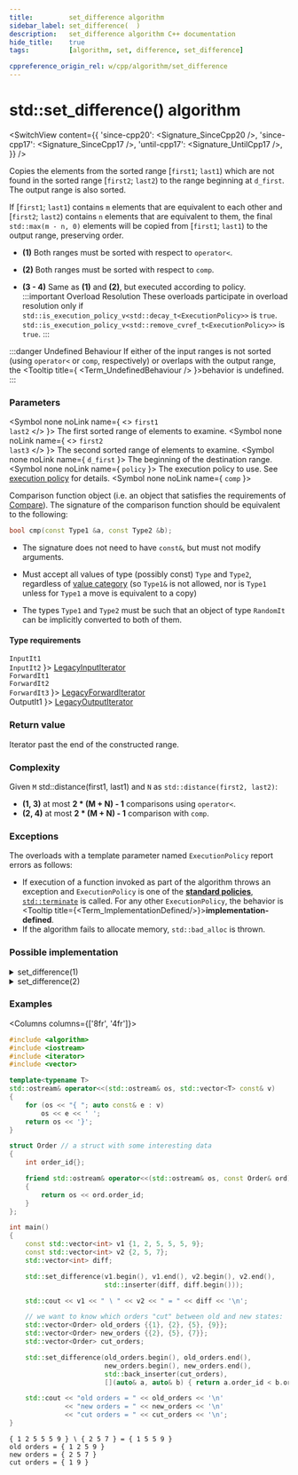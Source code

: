 ```yaml
---
title:         set_difference algorithm
sidebar_label: set_difference(  )
description:   set_difference algorithm C++ documentation
hide_title:    true
tags:          [algorithm, set, difference, set_difference]

cppreference_origin_rel: w/cpp/algorithm/set_difference
---
```



<!-- Terms -->


<!----------------- Codes ---------------------->


# std::set_difference() algorithm

<SwitchView content={{
  'since-cpp20': <Signature_SinceCpp20 />,
  'since-cpp17': <Signature_SinceCpp17 />,
  'until-cpp17': <Signature_UntilCpp17 />,
}} />

Copies the elements from the sorted range [`first1`; `last1`) which are not found in the sorted range [`first2`; `last2`) to the range beginning at `d_first`.
The output range is also sorted.

If [`first1`; `last1`) contains `m` elements that are equivalent to each other and [`first2`; `last2`) contains `n` elements that are equivalent to them,
the final `std::max(m - n, 0)` elements will be copied from [`first1`; `last1`) to the output range, preserving order.

- **(1)** Both ranges must be sorted with respect to `operator<`.

- **(2)** Both ranges must be sorted with respect to `comp`.

- **(3 - 4)** Same as **(1)** and **(2)**, but executed according to policy.
	:::important Overload Resolution
	These overloads participate in overload resolution only if
	<Until v='cpp20'> <code>std::is_execution_policy_v&lt;std::decay_t&lt;ExecutionPolicy&gt;&gt;</code> is <code>true</code>. </Until>
	<Since v='cpp20'> <code>std::is_execution_policy_v&lt;std::remove_cvref_t&lt;ExecutionPolicy&gt;&gt;</code> is <code>true</code>. </Since>
	:::

:::danger Undefined Behaviour
If either of the input ranges is not sorted (using `operator<` or `comp`, respectively) or overlaps with the output range,
the <Tooltip title={ <Term_UndefinedBehaviour /> }>behavior is undefined</Tooltip>.
:::

### Parameters

<SymbolTable>

  <Symbol none noLink name={ <> <code>first1</code> <br/> <code>last2</code> </> }>
    The first sorted range of elements to examine.
  </Symbol>
  <Symbol none noLink name={ <> <code>first2</code> <br/> <code>last3</code> </> }>
    The second sorted range of elements to examine.
  </Symbol>
  <Symbol none noLink name={ <code>d_first</code> }>
    The beginning of the destination range.
  </Symbol>
  <Symbol none noLink name={ <code>policy</code> }>
    The execution policy to use. See <a href="">execution policy</a> for details.
  </Symbol>
  <Symbol none noLink name={ <code>comp</code> }>

Comparison function object (i.e. an object that satisfies the requirements of [Compare](/docs/named_req/Compare)).
The signature of the comparison function should be equivalent to the following:
```cpp
bool cmp(const Type1 &a, const Type2 &b);
```
- The signature does not need to have `const&`, but must not modify arguments.
- Must accept all values of type (possibly const) `Type` and `Type2`, regardless of [value category](#) (so `Type1&` is not allowed, <Since v='cpp11'>nor is <code>Type1</code> unless for <code>Type1</code> a move is equivalent to a copy</Since>)
- The types `Type1` and `Type2` must be such that an object of type `RandomIt` can be implicitly converted to both of them.


  </Symbol>
</SymbolTable>

#### Type requirements

<SymbolTable>
  <Symbol none noLink name={ <> <code>InputIt1</code> <br/> <code>InputIt2</code> </> }>
    <a href="/docs/named_req/LegacyInputIterator">LegacyInputIterator</a> <br/>
  </Symbol>
  <Symbol none noLink name={ <> <code>ForwardIt1</code> <br/> <code>ForwardIt2</code> <br/> <code>ForwardIt3</code></> }>
    <a href="/docs/named_req/LegacyForwardIterator">LegacyForwardIterator</a> <br/>
  </Symbol>
  <Symbol none noLink name={ <code>OutputIt1</code> }>
    <a href="/docs/named_req/LegacyOutputIterator">LegacyOutputIterator</a>
  </Symbol>
</SymbolTable>

### Return value

Iterator past the end of the constructed range.

### Complexity

Given `M` std::distance(first1, last1) and `N` as `std::distance(first2, last2)`:

- **(1, 3)** at most **2 \* (M + N) - 1** comparisons using `operator<`.
- **(2, 4)** at most **2 \* (M + N) - 1** comparison with `comp`.

### Exceptions

The overloads with a template parameter named `ExecutionPolicy` report errors as follows:
- If execution of a function invoked as part of the algorithm throws an exception and `ExecutionPolicy` is one of the [**standard policies**](#), [`std::terminate`](#) is called.
	For any other `ExecutionPolicy`, the behavior is <Tooltip title={<Term_ImplementationDefined/>}>**implementation-defined**</Tooltip>.
- If the algorithm fails to allocate memory, `std::bad_alloc` is thrown.

### Possible implementation

<details>
<summary>set_difference(1)</summary>

```cpp
template<class InputIt1, class InputIt2, class OutputIt>
OutputIt set_difference(InputIt1 first1, InputIt1 last1,
                        InputIt2 first2, InputIt2 last2, OutputIt d_first)
{
    while (first1 != last1)
    {
        if (first2 == last2)
            return std::copy(first1, last1, d_first);

        if (*first1 < *first2)
            *d_first++ = *first1++;
        else
        {
            if (! (*first2 < *first1))
                ++first1;
            ++first2;
        }
    }
    return d_first;
}
```

</details>

<details>
<summary>set_difference(2)</summary>

```cpp
template<class InputIt1, class InputIt2, class OutputIt, class Compare>
OutputIt set_difference(InputIt1 first1, InputIt1 last1,
                        InputIt2 first2, InputIt2 last2, OutputIt d_first, Compare comp)
{
    while (first1 != last1)
    {
        if (first2 == last2)
            return std::copy(first1, last1, d_first);

        if (comp(*first1, *first2))
            *d_first++ = *first1++;
        else
        {
            if (!comp(*first2, *first1))
                ++first1;
            ++first2;
        }
    }
    return d_first;
}
```

</details>

### Examples

<Columns columns={['8fr', '4fr']}>
<div>

```cpp title='Main.cpp' showLineNumbers
#include <algorithm>
#include <iostream>
#include <iterator>
#include <vector>

template<typename T>
std::ostream& operator<<(std::ostream& os, std::vector<T> const& v)
{
    for (os << "{ "; auto const& e : v)
        os << e << ' ';
    return os << '}';
}

struct Order // a struct with some interesting data
{
    int order_id{};

    friend std::ostream& operator<<(std::ostream& os, const Order& ord)
    {
        return os << ord.order_id;
    }
};

int main()
{
    const std::vector<int> v1 {1, 2, 5, 5, 5, 9};
    const std::vector<int> v2 {2, 5, 7};
    std::vector<int> diff;

    std::set_difference(v1.begin(), v1.end(), v2.begin(), v2.end(),
                        std::inserter(diff, diff.begin()));

    std::cout << v1 << " ∖ " << v2 << " = " << diff << '\n';

    // we want to know which orders "cut" between old and new states:
    std::vector<Order> old_orders {{1}, {2}, {5}, {9}};
    std::vector<Order> new_orders {{2}, {5}, {7}};
    std::vector<Order> cut_orders;

    std::set_difference(old_orders.begin(), old_orders.end(),
                        new_orders.begin(), new_orders.end(),
                        std::back_inserter(cut_orders),
                        [](auto& a, auto& b) { return a.order_id < b.order_id; });

    std::cout << "old orders = " << old_orders << '\n'
              << "new orders = " << new_orders << '\n'
              << "cut orders = " << cut_orders << '\n';
}
```

</div>
<div>

```plaintext title="Possible Output"
{ 1 2 5 5 5 9 } ∖ { 2 5 7 } = { 1 5 5 9 } 
old orders = { 1 2 5 9 } 
new orders = { 2 5 7 } 
cut orders = { 1 9 }
```

</div>
</Columns>
